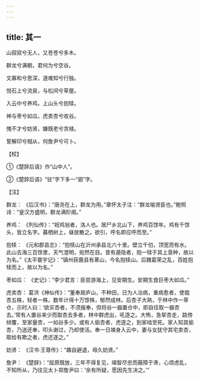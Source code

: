 ```yaml
---
---
---
```

title: 其一
---




山寂寂兮无人，又苍苍兮多木。

群龙兮满朝，君何为兮空谷。

文寡和兮思深，道难知兮行独。

悦石上兮流泉，与松间兮草屋。

入云中兮养鸡，上山头兮抱犊。

神与枣兮如瓜，虎卖杏兮收谷。

愧不才兮妨贤，嫌既老兮贪禄。

誓解印兮相从，何詹尹兮可卜。

【校】

①《楚辞后语》作“山中人”。

②《楚辞后语》“驻”字下多一“驷”字。

【注】

群龙： 《后汉书》：“唐尧在上，群龙为用。”章怀太子注：“群龙喻贤臣也。”鲍照诗：“皇汉方盛明，群龙满阶阁。”

养鸡： 《列仙传》：“祝鸡翁者，洛人也。居尸乡北山下，养鸡百馀年。鸡有千馀头，皆立名字。暮栖树上，昼放散之。欲引，呼名即应呼而至。”

抱犊： 《元和郡县志》：“抱犊山在沂州承县北六十里。壁立千仞，顶宽而有水。此山去海三百馀里，天气澄明，宛然在目。昔有遁隐者，抱一犊于其上垦种，故以为名。”《太平寰宇记》：“镇州获鹿县有萆山，今名抱犊山。后魏葛荣之乱，百姓抱犊而上，故以为名。”

枣如瓜： 《史记》：“李少君言：臣尝游海上，见安期生。安期生食巨枣大如瓜。”

虎卖杏： 葛洪《神仙传》：“董奉居庐山，不种田，日为人治病，重病愈者，使栽杏五株，轻者一株，数年计得十万馀株，郁然成林。后杏子大熟，于林中作一草仓，示时人曰：‘欲买杏者，不须报奉，但将谷一器置仓中，即自往取一器杏去。’常有人置谷来少而取杏去多者，林中群虎出，吼逐之。大怖，急挈杏走，路傍倾覆，至家量杏，一如谷多少。或有人偷杏者，虎逐之，到家啮至死。家人知其偷杏，乃送还奉，叩头谢过，乃却使活。奉一日竦身入云中，妻与女犹守其宅卖杏，取给有欺之者，虎还逐之。”

妨贤： 《汉书·王尊传》：“趣自避退，毋久妨贤。”

詹尹： 《楚辞》：“屈原既放，三年不得复见，竭智尽忠而蔽障于谗，心烦虑乱，不知所从，乃往见太卜郑詹尹曰：‘余有所疑，愿因先生决之。’”